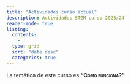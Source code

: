 ```yaml
---
title: "Actividades curso actual"
description: Actividades STEM curso 2023/24
reader-mode: true
listing: 
  contents: 
    - .
  type: grid
  sort: "date desc"
  categories: true
---
```


La temática de este curso es [**"Cómo funciona?"**]{.smallcaps}
